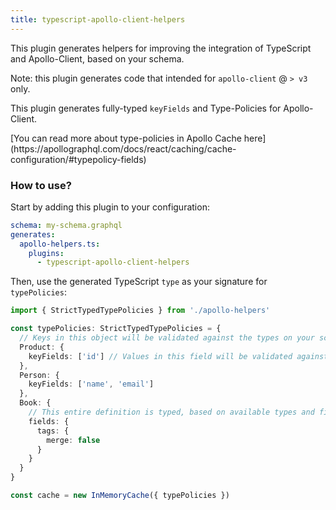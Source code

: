 ```yaml
---
title: typescript-apollo-client-helpers
---
```




<PackageHeader />

This plugin generates helpers for improving the integration of TypeScript and Apollo-Client, based on your schema.

<Callout type="warning" emoji='⚠️'>Note: this plugin generates code that intended for `apollo-client` @ `> v3` only.</Callout>

This plugin generates fully-typed `keyFields` and Type-Policies for Apollo-Client.

<Callout>
  [You can read more about type-policies in Apollo Cache
  here](https://apollographql.com/docs/react/caching/cache-configuration/#typepolicy-fields)
</Callout>

### How to use?

Start by adding this plugin to your configuration:

```yaml {5}
schema: my-schema.graphql
generates:
  apollo-helpers.ts:
    plugins:
      - typescript-apollo-client-helpers
```

Then, use the generated TypeScript `type` as your signature for `typePolicies`:

```ts /StrictTypedTypePolicies/2
import { StrictTypedTypePolicies } from './apollo-helpers'

const typePolicies: StrictTypedTypePolicies = {
  // Keys in this object will be validated against the types on your schema
  Product: {
    keyFields: ['id'] // Values in this field will be validated against the available fields from the Product type
  },
  Person: {
    keyFields: ['name', 'email']
  },
  Book: {
    // This entire definition is typed, based on available types and fields
    fields: {
      tags: {
        merge: false
      }
    }
  }
}

const cache = new InMemoryCache({ typePolicies })
```

<PackageApiDocs />
